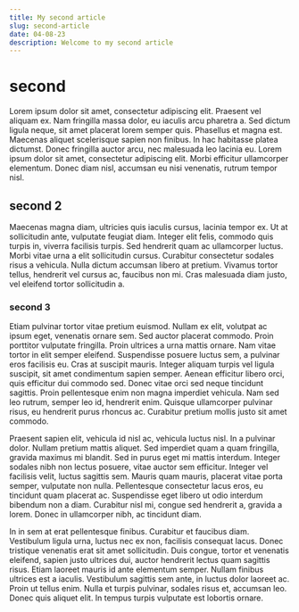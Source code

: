 ```yaml
---
title: My second article
slug: second-article
date: 04-08-23
description: Welcome to my second article
---
```


# second
Lorem ipsum dolor sit amet, consectetur adipiscing elit. Praesent vel aliquam ex. Nam fringilla massa dolor, eu iaculis arcu pharetra a. Sed dictum ligula neque, sit amet placerat lorem semper quis. Phasellus et magna est. Maecenas aliquet scelerisque sapien non finibus. In hac habitasse platea dictumst. Donec fringilla auctor arcu, nec malesuada leo lacinia eu. Lorem ipsum dolor sit amet, consectetur adipiscing elit. Morbi efficitur ullamcorper elementum. Donec diam nisl, accumsan eu nisi venenatis, rutrum tempor nisl.

## second 2
Maecenas magna diam, ultricies quis iaculis cursus, lacinia tempor ex. Ut at sollicitudin ante, vulputate feugiat diam. Integer elit felis, commodo quis turpis in, viverra facilisis turpis. Sed hendrerit quam ac ullamcorper luctus. Morbi vitae urna a elit sollicitudin cursus. Curabitur consectetur sodales risus a vehicula. Nulla dictum accumsan libero at pretium. Vivamus tortor tellus, hendrerit vel cursus ac, faucibus non mi. Cras malesuada diam justo, vel eleifend tortor sollicitudin a.

### second 3
Etiam pulvinar tortor vitae pretium euismod. Nullam ex elit, volutpat ac ipsum eget, venenatis ornare sem. Sed auctor placerat commodo. Proin porttitor vulputate fringilla. Proin ultrices a urna mattis ornare. Nam vitae tortor in elit semper eleifend. Suspendisse posuere luctus sem, a pulvinar eros facilisis eu. Cras at suscipit mauris. Integer aliquam turpis vel ligula suscipit, sit amet condimentum sapien semper. Aenean efficitur libero orci, quis efficitur dui commodo sed. Donec vitae orci sed neque tincidunt sagittis. Proin pellentesque enim non magna imperdiet vehicula. Nam sed leo rutrum, semper leo id, hendrerit enim. Quisque ullamcorper pulvinar risus, eu hendrerit purus rhoncus ac. Curabitur pretium mollis justo sit amet commodo.

Praesent sapien elit, vehicula id nisl ac, vehicula luctus nisl. In a pulvinar dolor. Nullam pretium mattis aliquet. Sed imperdiet quam a quam fringilla, gravida maximus mi blandit. Sed in purus eget mi mattis interdum. Integer sodales nibh non lectus posuere, vitae auctor sem efficitur. Integer vel facilisis velit, luctus sagittis sem. Mauris quam mauris, placerat vitae porta semper, vulputate non nulla. Pellentesque consectetur lacus eros, eu tincidunt quam placerat ac. Suspendisse eget libero ut odio interdum bibendum non a diam. Curabitur nisl mi, congue sed hendrerit a, gravida a lorem. Donec in ullamcorper nibh, ac tincidunt diam.

In in sem at erat pellentesque finibus. Curabitur et faucibus diam. Vestibulum ligula urna, luctus nec ex non, facilisis consequat lacus. Donec tristique venenatis erat sit amet sollicitudin. Duis congue, tortor et venenatis eleifend, sapien justo ultrices dui, auctor hendrerit lectus quam sagittis risus. Etiam laoreet mauris id ante elementum semper. Nullam finibus ultrices est a iaculis. Vestibulum sagittis sem ante, in luctus dolor laoreet ac. Proin ut tellus enim. Nulla et turpis pulvinar, sodales risus et, accumsan leo. Donec quis aliquet elit. In tempus turpis vulputate est lobortis ornare.

